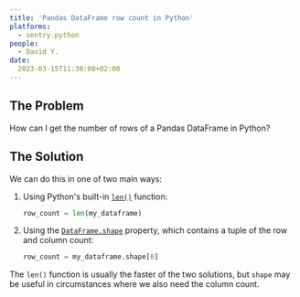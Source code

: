 ```yaml
---
title: 'Pandas DataFrame row count in Python'
platforms: 
  - sentry.python
people: 
  - David Y.
date: 
  2023-03-15T11:30:00+02:00
---
```


## The Problem

How can I get the number of rows of a Pandas DataFrame in Python?

## The Solution

We can do this in one of two main ways:

1. Using Python's built-in [`len()`](https://docs.python.org/3/library/functions.html#len) function:
    ```python
    row_count = len(my_dataframe)
    ```
2. Using the [`DataFrame.shape`](https://pandas.pydata.org/docs/reference/api/pandas.DataFrame.shape.html) property, which contains a tuple of the row and column count:
    ```python
    row_count = my_dataframe.shape[0]
    ```

The `len()` function is usually the faster of the two solutions, but `shape` may be useful in circumstances where we also need the column count.
